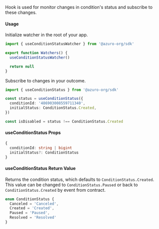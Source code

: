 Hook is used for monitor changes in condition's status and subscribe to these changes.

#### Usage

Initialize watcher in the root of your app.

```ts
import { useConditionStatusWatcher } from '@azuro-org/sdk'

export function Watchers() {
  useConditionStatusWatcher()

  return null
}
```

Subscribe to changes in your outcome.

```ts
import { useConditionStatus } from '@azuro-org/sdk'

const status = useConditionStatus({
  conditionId: '486903008559711340',
  initialStatus: ConditionStatus.Created,
})

const isDisabled = status !== ConditionStatus.Created
```

#### useConditionStatus Props

```ts
{
  conditionId: string | bigint
  initialStatus?: ConditionStatus
}
```

#### useConditionStatus Return Value

Returns the condition status, which defaults to `ConditionStatus.Created`.
This value can be changed to `ConditionStatus.Paused` or back to `ConditionStatus.Created` by event from contract.

```ts
enum ConditionStatus {
  Canceled = 'Canceled',
  Created = 'Created',
  Paused = 'Paused',
  Resolved = 'Resolved'
}
```

